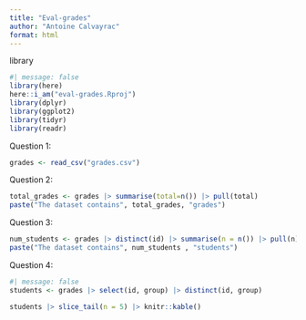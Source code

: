 ```yaml
---
title: "Eval-grades"
author: "Antoine Calvayrac"
format: html
---
```


library
```r
#| message: false
library(here)
here::i_am("eval-grades.Rproj")
library(dplyr)
library(ggplot2)
library(tidyr)
library(readr)
```
Question 1:

```r
grades <- read_csv("grades.csv")
```

Question 2:

```r
total_grades <- grades |> summarise(total=n()) |> pull(total)
paste("The dataset contains", total_grades, "grades")
```

Question 3:

```r
num_students <- grades |> distinct(id) |> summarise(n = n()) |> pull(n)
paste("The dataset contains", num_students , "students")
```

Question 4:

```r
#| message: false
students <- grades |> select(id, group) |> distinct(id, group) 
```

```r
students |> slice_tail(n = 5) |> knitr::kable()
```

